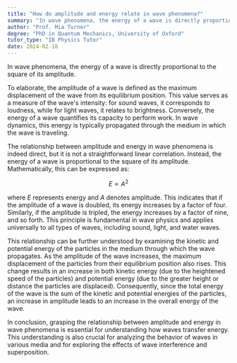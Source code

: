 ```yaml
---
title: "How do amplitude and energy relate in wave phenomena?"
summary: "In wave phenomena, the energy of a wave is directly proportional to the square of its amplitude."
author: "Prof. Mia Turner"
degree: "PhD in Quantum Mechanics, University of Oxford"
tutor_type: "IB Physics Tutor"
date: 2024-02-10
---
```


In wave phenomena, the energy of a wave is directly proportional to the square of its amplitude.

To elaborate, the amplitude of a wave is defined as the maximum displacement of the wave from its equilibrium position. This value serves as a measure of the wave's intensity: for sound waves, it corresponds to loudness, while for light waves, it relates to brightness. Conversely, the energy of a wave quantifies its capacity to perform work. In wave dynamics, this energy is typically propagated through the medium in which the wave is traveling.

The relationship between amplitude and energy in wave phenomena is indeed direct, but it is not a straightforward linear correlation. Instead, the energy of a wave is proportional to the square of its amplitude. Mathematically, this can be expressed as:

$$
E \propto A^2
$$

where $E$ represents energy and $A$ denotes amplitude. This indicates that if the amplitude of a wave is doubled, its energy increases by a factor of four. Similarly, if the amplitude is tripled, the energy increases by a factor of nine, and so forth. This principle is fundamental in wave physics and applies universally to all types of waves, including sound, light, and water waves.

This relationship can be further understood by examining the kinetic and potential energy of the particles in the medium through which the wave propagates. As the amplitude of the wave increases, the maximum displacement of the particles from their equilibrium position also rises. This change results in an increase in both kinetic energy (due to the heightened speed of the particles) and potential energy (due to the greater height or distance the particles are displaced). Consequently, since the total energy of the wave is the sum of the kinetic and potential energies of the particles, an increase in amplitude leads to an increase in the overall energy of the wave.

In conclusion, grasping the relationship between amplitude and energy in wave phenomena is essential for understanding how waves transfer energy. This understanding is also crucial for analyzing the behavior of waves in various media and for exploring the effects of wave interference and superposition.
    